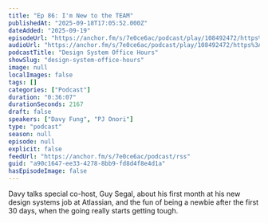 ```yaml
---
title: "Ep 86: I'm New to the TEAM"
publishedAt: "2025-09-18T17:05:52.000Z"
dateAdded: "2025-09-19"
episodeUrl: "https://anchor.fm/s/7e0ce6ac/podcast/play/108492472/https%3A%2F%2Fd3ctxlq1ktw2nl.cloudfront.net%2Fstaging%2F2025-8-18%2F4569170e-6182-d36b-9f91-92b41c0fcbb1.mp3"
audioUrl: "https://anchor.fm/s/7e0ce6ac/podcast/play/108492472/https%3A%2F%2Fd3ctxlq1ktw2nl.cloudfront.net%2Fstaging%2F2025-8-18%2F4569170e-6182-d36b-9f91-92b41c0fcbb1.mp3"
podcastTitle: "Design System Office Hours"
showSlug: "design-system-office-hours"
image: null
localImages: false
tags: []
categories: ["Podcast"]
duration: "0:36:07"
durationSeconds: 2167
draft: false
speakers: ["Davy Fung", "PJ Onori"]
type: "podcast"
season: null
episode: null
explicit: false
feedUrl: "https://anchor.fm/s/7e0ce6ac/podcast/rss"
guid: "a90c1647-ee33-4278-8bb9-fd8d4f8e4d1a"
hasEpisodeImage: false
---
```

Davy talks special co-host, Guy Segal, about his first month at his new design systems job at Atlassian, and the fun of being a newbie after the first 30 days, when the going really starts getting tough.

